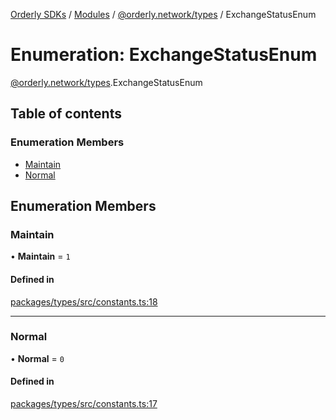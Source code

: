 [Orderly SDKs](./../README) / [Modules](./../modules) / [@orderly.network/types](./../modules/orderly_network_types) / ExchangeStatusEnum

# Enumeration: ExchangeStatusEnum

[@orderly.network/types](./../modules/orderly_network_types).ExchangeStatusEnum

## Table of contents

### Enumeration Members

- [Maintain](./orderly_network_types.ExchangeStatusEnum#maintain)
- [Normal](./orderly_network_types.ExchangeStatusEnum#normal)

## Enumeration Members

### Maintain

• **Maintain** = ``1``

#### Defined in

[packages/types/src/constants.ts:18](./https://gitlab.com/orderlynetwork/orderly-fe/orderly-web/-/blob/3f38d838/packages/types/src/constants.ts#L18)

___

### Normal

• **Normal** = ``0``

#### Defined in

[packages/types/src/constants.ts:17](./https://gitlab.com/orderlynetwork/orderly-fe/orderly-web/-/blob/3f38d838/packages/types/src/constants.ts#L17)
